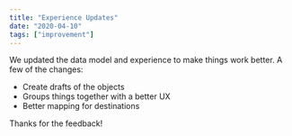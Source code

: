 ```yaml
---
title: "Experience Updates"
date: "2020-04-10"
tags: ["improvement"]
---
```


We updated the data model and experience to make things work better. A few of the changes:

- Create drafts of the objects
- Groups things together with a better UX
- Better mapping for destinations

Thanks for the feedback!
